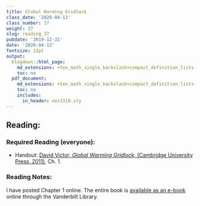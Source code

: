 ```yaml
---
title: Global Warming Gridlock
class_date: '2020-04-13'
class_number: 37
weight: 37
slug: reading_37
pubdate: '2019-12-31'
date: '2020-04-13'
fontsize: 12pt
output:
  blogdown::html_page:
    md_extensions: +tex_math_single_backslash+compact_definition_lists
    toc: no
  pdf_document:
    md_extensions: +tex_math_single_backslash+compact_definition_lists
    toc: no
    includes:
      in_header: ees3310.sty
---
```

## Reading:

### Required Reading (everyone):

* Handout: [David Victor, _Global Warming Gridlock_, (Cambridge University Press, 2011)](/files/reading_handouts/Victor_GlobalWarmingGridlock_Chapter01.pdf){target="_blank"}, Ch. 1.

### Reading Notes:

I have posted Chapter 1 online. The entire book is [available as an e-book](https://catalog.library.vanderbilt.edu/discovery/fulldisplay?docid=cambookslvl10.1017/CBO9780511975714&context=PC&vid=01VAN_INST:vanui&search_scope=MyInst_and_CI&tab=Everything&lang=en) online through the Vanderbilt Library.
